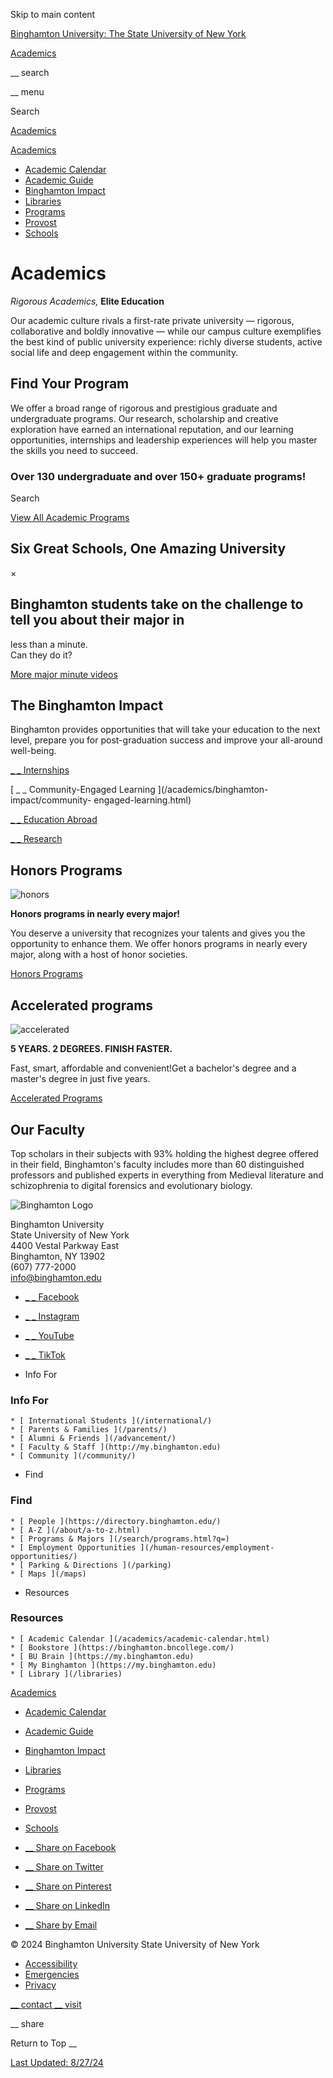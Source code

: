Skip to main content

[ Binghamton University: The State University of New York
](https://www.binghamton.edu/)

[ Academics ](/academics)

__ search

__ menu

Search

[ Academics ](/academics)

[ Academics ](/academics)

  * [ Academic Calendar ](/academics/academic-calendar.html)
  * [ Academic Guide ](http://catalog.binghamton.edu)
  * [ Binghamton Impact ](/academics/binghamton-impact/index.html)
  * [ Libraries ](/libraries/)
  * [ Programs ](/academics/programs/)
  * [ Provost ](/academics/provost/)
  * [ Schools ](/academics/schools.html)

#  Academics

_Rigorous Academics,_ **Elite Education**

Our academic culture rivals a first-rate private university — rigorous,
collaborative and boldly innovative — while our campus culture exemplifies the
best kind of public university experience: richly diverse students, active
social life and deep engagement within the community.

##  Find Your Program

We offer a broad range of rigorous and prestigious graduate and undergraduate
programs.  Our research, scholarship and creative exploration have earned an
international reputation, and our learning opportunities, internships and
leadership experiences will help you master the skills you need to succeed.

###  Over 130 undergraduate and over 150+ graduate programs!

Search

[ View All Academic Programs ](/academics/programs/)

##  Six Great Schools, One Amazing University

×

##  Binghamton students take on the challenge to tell you about their major in
less than a minute.  
Can they do it?

[ More major minute videos
](https://www.youtube.com/playlist?list=PL4axz0nXAvkycM8mLvSugHjcWAIXJpzoh)

##  The Binghamton Impact

Binghamton provides opportunities that will take your education to the next
level, prepare you for post-graduation success and improve your all-around
well-being.

[ _ _ Internships  ](/academics/binghamton-impact/internships.html)

[ _ _ Community-Engaged Learning  ](/academics/binghamton-impact/community-
engaged-learning.html)

[ _ _ Education Abroad  ](/academics/binghamton-impact/education-abroad.html)

[ _ _ Research  ](/academics/binghamton-impact/research.html)

##  Honors Programs

![honors](/assets/img/icons/icon-honors.jpg)

**Honors programs in nearly every major!**

You deserve a university that recognizes your talents and gives you the
opportunity to enhance them. We offer honors programs in nearly every major,
along with a host of honor societies.

[ Honors Programs ](/admissions/undergraduate/academics/honors.html)

##  Accelerated programs

![accelerated](/assets/img/icons/icon-accelerated.jpg)

**5 YEARS. 2 DEGREES. FINISH FASTER.**

Fast, smart, affordable and convenient!Get a bachelor's degree and a master's
degree in just five years.

[ Accelerated Programs ](/admissions/graduate/apply/accelerated-degree.html)

##  Our Faculty

Top scholars in their subjects with 93% holding the highest degree offered in
their field, Binghamton's faculty includes more than 60 distinguished
professors and published experts in everything from Medieval literature and
schizophrenia to digital forensics and evolutionary biology.

![Binghamton Logo](/assets/img/logo/binghamton-university.png)

Binghamton University  
State University of New York  
4400 Vestal Parkway East  
Binghamton, NY 13902  
(607) 777-2000  
[ info@binghamton.edu ](mailto:info@binghamton.edu)

  * [ _ _ Facebook  ](https://www.facebook.com/BinghamtonU "Find us on Facebook")
  * [ _ _ Instagram  ](https://www.instagram.com/binghamtonu/ "Find us on Instagram")
  * [ _ _ YouTube  ](https://www.youtube.com/user/BinghamtonUniversity "Find us on YouTube")
  * [ _ _ TikTok  ](https://www.tiktok.com/@binghamtonu "Find us on TikTok")

  * Info For 

###  Info For

    * [ International Students ](/international/)
    * [ Parents & Families ](/parents/)
    * [ Alumni & Friends ](/advancement/)
    * [ Faculty & Staff ](http://my.binghamton.edu)
    * [ Community ](/community/)

  * Find 

###  Find

    * [ People ](https://directory.binghamton.edu/)
    * [ A-Z ](/about/a-to-z.html)
    * [ Programs & Majors ](/search/programs.html?q=)
    * [ Employment Opportunities ](/human-resources/employment-opportunities/)
    * [ Parking & Directions ](/parking)
    * [ Maps ](/maps)

  * Resources 

###  Resources

    * [ Academic Calendar ](/academics/academic-calendar.html)
    * [ Bookstore ](https://binghamton.bncollege.com/)
    * [ BU Brain ](https://my.binghamton.edu)
    * [ My Binghamton ](https://my.binghamton.edu)
    * [ Library ](/libraries)

[ Academics ](/academics)

  * [ Academic Calendar ](/academics/academic-calendar.html)
  * [ Academic Guide ](http://catalog.binghamton.edu)
  * [ Binghamton Impact ](/academics/binghamton-impact/index.html)
  * [ Libraries ](/libraries/)
  * [ Programs ](/academics/programs/)
  * [ Provost ](/academics/provost/)
  * [ Schools ](/academics/schools.html)

  * [ __ Share on Facebook  ](https://www.facebook.com/sharer/sharer.php?u=https%3A%2F%2Fwww.binghamton.edu%2Facademics%2Findex.html)
  * [ __ Share on Twitter  ](https://twitter.com/intent/tweet?url=https%3A%2F%2Fwww.binghamton.edu%2Facademics%2Findex.html&text=Academics+%7C+Binghamton+University)
  * [ __ Share on Pinterest  ](https://www.pinterest.com/pin/create/button/?url=https%3A%2F%2Fwww.binghamton.edu%2Facademics%2Findex.html&description=With+130%2B+academic+programs%2C+Binghamton+University+develops+students+into+leaders%0Aready+to+shape+the+future+of+their+chosen+fields.&media=https%3A%2F%2Fwww.binghamton.edu%2Fhome%2Fimg%2Fhi-res%2Fbanners%2Fhome-academics.jpg)
  * [ __ Share on LinkedIn  ](https://www.linkedin.com/shareArticle?url=https%3A%2F%2Fwww.binghamton.edu%2Facademics%2Findex.html&mini=true)
  * [ __ Share by Email  ](mailto:?subject=Academics%20%7C%20Binghamton%20University&body=https://www.binghamton.edu/academics/index.html)

© 2024 Binghamton University  State University of New York

  * [ Accessibility ](/accessibility/)
  * [ Emergencies ](/alert/)
  * [ Privacy ](/privacy/)

[ __ contact  ](https://www.binghamton.edu/contact) [ __ visit
](https://www.binghamton.edu/visit)

__ share

Return to Top  __

[ Last Updated: 8/27/24
](https://a.cms.omniupdate.com/11/?skin=binghamton&account=Migration&site=binghamton&action=de&path=/academics/index.pcf)

